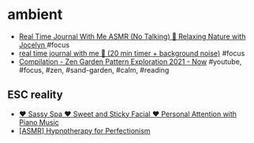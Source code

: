 # ambient


- [Real Time Journal With Me ASMR (No Talking) 🌻 Relaxing Nature with Jocelyn ](https://youtu.be/ZhIRC2lV_6U) #focus 
- [real time journal with me 📒 (20 min timer + background noise)](https://youtu.be/4G4cMSqzPi0) #focus
- [Compilation - Zen Garden Pattern Exploration 2021 - Now](https://youtu.be/hig0leagc_0) #youtube, #focus, #zen, #sand-garden, #calm, #reading

## ESC reality

- [ ♥ Sassy Spa ♥ Sweet and Sticky Facial ♥ Personal Attention with Piano Music ](https://youtu.be/KbzGX_ajAis)
- [[ASMR] Hypnotherapy for Perfectionism](https://youtu.be/KAPgzM5QisQ)
